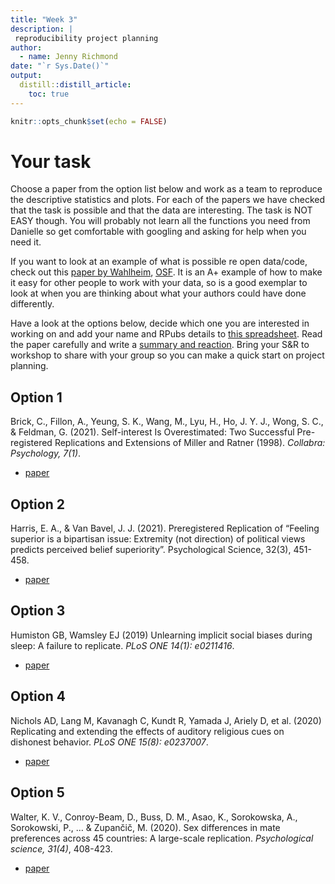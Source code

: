 ```yaml
---
title: "Week 3"
description: |
 reproducibility project planning
author:
  - name: Jenny Richmond
date: "`r Sys.Date()`"
output:
  distill::distill_article:
    toc: true
---
```


```r
knitr::opts_chunk$set(echo = FALSE)
```

# Your task

Choose a paper from the option list below and work as a team to reproduce the descriptive statistics and plots. For each of the papers we have checked that the task is possible and that the data are interesting. The task is NOT EASY though. You will probably not learn all the functions you need from Danielle so get comfortable with googling and asking for help when you need it. 

If you want to look at an example of what is possible re open data/code, check out this [paper by Wahlheim](https://journals.sagepub.com/doi/full/10.1177/0956797620952797), [OSF](https://osf.io/89zmj/). It is an A+ example of how to make it easy for other people to work with your data, so is a good exemplar to look at when you are thinking about what your authors could have done differently. 

Have a look at the options below, decide which one you are interested in working on and add your name and RPubs details to [this spreadsheet](https://docs.google.com/spreadsheets/d/15bQvQGFmaHqUlmGXzpkIc-wvhkqZu5pjhXTLKRsG43s/edit?usp=sharing). Read the paper carefully and write a [summary and reaction](https://docs.google.com/document/d/1XLi1DrYP9QdGKYYJ3j0Mr905puc8ml_YycB2RXdtlD4/edit?usp=sharing). Bring your S&R to workshop to share with your group so you can make a quick start on project planning. 

## Option 1

Brick, C., Fillon, A., Yeung, S. K., Wang, M., Lyu, H., Ho, J. Y. J., Wong, S. C., & Feldman, G. (2021). Self-interest Is Overestimated: Two Successful Pre-registered Replications and Extensions of Miller and Ratner (1998). *Collabra: Psychology, 7(1)*.

- [paper](https://online.ucpress.edu/collabra/article/7/1/23443/117009/Self-interest-Is-Overestimated-Two-Successful-Pre?searchresult=1)


## Option 2

Harris, E. A., & Van Bavel, J. J. (2021). Preregistered Replication of “Feeling superior is a bipartisan issue: Extremity (not direction) of political views predicts perceived belief superiority”. Psychological Science, 32(3), 451-458.

- [paper](https://journals.sagepub.com/doi/full/10.1177/0956797620968792)


## Option 3

Humiston GB, Wamsley EJ (2019) Unlearning implicit social biases during sleep: A failure to replicate. *PLoS ONE 14(1): e0211416*.

- [paper](https://journals.plos.org/plosone/article?id=10.1371/journal.pone.0211416)


## Option 4

Nichols AD, Lang M, Kavanagh C, Kundt R, Yamada J, Ariely D, et al. (2020) Replicating and extending the effects of auditory religious cues on dishonest behavior. *PLoS ONE 15(8): e0237007*.

- [paper](https://journals.plos.org/plosone/article?id=10.1371/journal.pone.0237007)


## Option 5

Walter, K. V., Conroy-Beam, D., Buss, D. M., Asao, K., Sorokowska, A., Sorokowski, P., ... & Zupančič, M. (2020). Sex differences in mate preferences across 45 countries: A large-scale replication. *Psychological science, 31(4)*, 408-423.

- [paper](https://journals.sagepub.com/doi/full/10.1177/0956797620904154)





